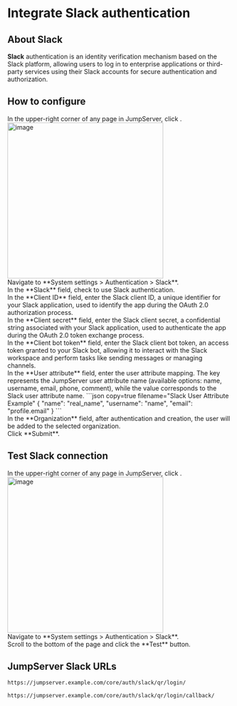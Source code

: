 
# Integrate Slack authentication

## About Slack
**Slack** authentication is an identity verification mechanism based on the Slack platform, allowing users to log in to enterprise applications or third-party services using their Slack accounts for secure authentication and authorization. 

## How to configure

<Steps>

<div>
In the upper-right corner of any page in JumpServer, click <Icon name="settings"/>.
<img src="/images/docs/admin-guides/system-settings/nav-settings.png" alt="image" width="350"/>
</div>

<div>
Navigate to **System settings > Authentication > Slack**.
</div>

<div>
In the **Slack** field, check to use Slack authentication.
</div>

<div>
In the **Client ID** field, enter the Slack client ID, a unique identifier for your Slack application, used to identify the app during the OAuth 2.0 authorization process.
</div>

<div>
In the **Client secret** field, enter the Slack client secret, a confidential string associated with your Slack application, used to authenticate the app during the OAuth 2.0 token exchange process.
</div>

<div>
In the **Client bot token** field, enter the Slack client bot token, an access token granted to your Slack bot, allowing it to interact with the Slack workspace and perform tasks like sending messages or managing channels.
</div>

<div>
In the **User attribute** field, enter the user attribute mapping. The key represents the JumpServer user attribute name (available options: name, username, email, phone, comment), while the value corresponds to the Slack user attribute name.
```json copy=true filename="Slack User Attribute Example"
{
  "name": "real_name",
  "username": "name",
  "email": "profile.email"
}
```
</div>

<div>
In the **Organization** field, after authentication and creation, the user will be added to the selected organization.
</div>

<div>
Click **Submit**.
</div>

</Steps>

## Test Slack connection

<Steps>

<div>
In the upper-right corner of any page in JumpServer, click <Icon name="settings"/>.
<img src="/images/docs/admin-guides/system-settings/nav-settings.png" alt="image" width="350"/>
</div>

<div>
Navigate to **System settings > Authentication > Slack**.
</div>

<div>
Scroll to the bottom of the page and click the **Test** button.
</div>

</Steps>

## JumpServer Slack URLs

```md filename="QR Login URL"
https://jumpserver.example.com/core/auth/slack/qr/login/
```

```md filename="QR Login Success Callback URL"
https://jumpserver.example.com/core/auth/slack/qr/login/callback/
```
